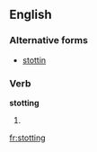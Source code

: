 ==English==

===Alternative forms===
*[[stottin]] {{qualifier|Geordie}}

===Verb===
'''stotting'''

# {{present participle of|[[stot]]}}

[[fr:stotting]]